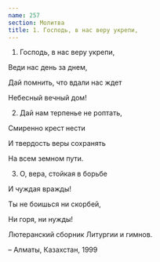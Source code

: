 ```yaml
---
name: 257
section: Молитва
title: 1. Господь, в нас веру укрепи,
---
```

1. Господь, в нас веру укрепи,

Веди нас день за днем,

Дай помнить, что вдали нас ждет

Небесный вечный дом!


2. Дай нам терпенье не роптать,

Смиренно крест нести

И твердость веры сохранять

На всем земном пути.


3. О, вера, стойкая в борьбе

И чуждая вражды!

Ты не боишься ни скорбей,

Ни горя, ни нужды!


Лютеранский сборник Литургии и гимнов.

– Алматы, Казахстан, 1999